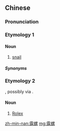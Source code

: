 ==Chinese==
{{zh-forms|alt=路螺}}

===Pronunciation===
{{zh-pron
|mn=xm,kh,tp,tn,tc,yl,mg,hc:lō͘-lê/xm:hō͘-lê/sx,km,hc:lō͘-lêr/lk:lǒ͘-lêr
|cat=n
}}

===Etymology 1===

====Noun====
{{zh-noun}}

# {{lb|zh|Xiamen|and|Taiwan|_|Min Nan|Zhao'an|_|Hakka}} [[snail]]

=====Synonyms=====
{{zh-dial|蝸牛}}

===Etymology 2===
{{bor|nan|en|Rolex}}, possibly via {{der|nan|ja|-}} {{ja-r|ロレックス}}.

====Noun====
{{zh-noun}}

# {{lb|zh|Taiwan|_|Min Nan|slang}} [[Rolex]]
#: {{zh-x|大人 只 干焦\甘{kan}那{na} 顧-著 面底皮，比 姼仔\七仔 比 車 比 厝 比 '''@路螺'''。|The grown-ups only care about their face [reputation]; they just compare their girlfriends, cars, houses and '''Rolexes'''.|MN|ref={{w2|zh|陳雷 (歌手)|陳雷}}, {{lang|zh|臺灣話}}}}

[[zh-min-nan:露螺]]
[[mg:露螺]]
